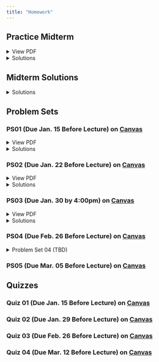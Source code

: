 ```yaml
---
title: "Homework"
---
```


## Practice Midterm

```{=html}
<details>
  <summary>View PDF</summary> 
  <a class="btn btn-primary btn-lg cv-download" href="practice/practice-midterm.pdf" target="_blank">
    <i class="fa-solid fa-file-arrow-down"></i>&ensp;Download 
  </a>
  <div class="embed-container">
    <iframe src="practice/practice-midterm.pdf" style="border: 0.5px" height="1000" width="800"></iframe>
  </div>
</details>
```

```{=html}
<details>
  <summary>Solutions</summary> 
  <a class="btn btn-primary btn-lg cv-download" href="practice/practice-midterm-solutions.pdf" target="_blank">
    <i class="fa-solid fa-file-arrow-down"></i>&ensp;Download 
  </a>
  <div class="embed-container">
    <iframe src="practice/practice-midterm-solutions.pdf" style="border: 0.5px" height="1000" width="800"></iframe>
  </div>
</details>
```

## Midterm Solutions

```{=html}
<details>
  <summary>Solutions</summary> 
  <a class="btn btn-primary btn-lg cv-download" href="solutions-midterm-winter-25.pdf" target="_blank">
    <i class="fa-solid fa-file-arrow-down"></i>&ensp;Download 
  </a>
  <div class="embed-container">
    <iframe src="solutions-midterm-winter-25.pdf" style="border: 0.5px" height="1000" width="800"></iframe>
  </div>
</details>
```

## Problem Sets

### PS01 (Due Jan. 15 Before Lecture) on [**Canvas**](https://canvas.uoregon.edu/courses/254916/assignments/1760037){target="_blank"} 

```{=html}
<details>
  <summary>View PDF</summary> 
  <a class="btn btn-primary btn-lg cv-download" href="Problem-Sets/Winter25/PS01/problem-set-01.pdf" target="_blank">
    <i class="fa-solid fa-file-arrow-down"></i>&ensp;Download 
  </a>
  <div class="embed-container">
    <iframe src="Problem-Sets/Winter25/PS01/problem-set-01.pdf" style="border: 0.5px" height="1000" width="800"></iframe>
  </div>
</details>
```

```{=html}
<details>
  <summary>Solutions</summary> 
  <a class="btn btn-primary btn-lg cv-download" href="Problem-Sets/Winter25/PS01/PS01-solutions.pdf" target="_blank">
    <i class="fa-solid fa-file-arrow-down"></i>&ensp;Download 
  </a>
  <div class="embed-container">
    <iframe src="Problem-Sets/Winter25/PS01/PS01-solutions.pdf" style="border: 0.5px" height="1000" width="800"></iframe>
  </div>
</details>
```

### PS02 (Due Jan. 22 Before Lecture) on [**Canvas**](https://canvas.uoregon.edu/courses/254916/assignments/1760038){target="_blank"}

```{=html}
<details>
  <summary>View PDF</summary> 
  <a class="btn btn-primary btn-lg cv-download" href="Problem-Sets/Winter25/PS02/problem-set-02.pdf" target="_blank">
    <i class="fa-solid fa-file-arrow-down"></i>&ensp;Download 
  </a>
  <div class="embed-container">
    <iframe src="Problem-Sets/Winter25/PS02/problem-set-02.pdf" style="border: 0.5px" height="1000" width="800"></iframe>
  </div>
</details>
```

```{=html}
<details>
  <summary>Solutions</summary> 
  <a class="btn btn-primary btn-lg cv-download" href="Problem-Sets/Winter25/PS02/PS02-solutions.pdf" target="_blank">
    <i class="fa-solid fa-file-arrow-down"></i>&ensp;Download 
  </a>
  <div class="embed-container">
    <iframe src="Problem-Sets/Winter25/PS02/PS02-solutions.pdf" style="border: 0.5px" height="1000" width="800"></iframe>
  </div>
</details>
```

### PS03 (Due Jan. 30 by 4:00pm) on [**Canvas**](https://canvas.uoregon.edu/courses/254916/assignments/1760039){target="_blank"}

```{=html}
<details>
  <summary>View PDF</summary> 
  <a class="btn btn-primary btn-lg cv-download" href="Problem-Sets/Winter25/PS03/problem-set-03.pdf" target="_blank">
    <i class="fa-solid fa-file-arrow-down"></i>&ensp;Download 
  </a>
  <div class="embed-container">
    <iframe src="Problem-Sets/Winter25/PS03/problem-set-03.pdf" style="border: 0.5px" height="1000" width="800"></iframe>
  </div>
</details>
```

```{=html}
<details>
  <summary>Solutions</summary> 
  <a class="btn btn-primary btn-lg cv-download" href="Problem-Sets/Winter25/PS03/PS03-solutions.pdf" target="_blank">
    <i class="fa-solid fa-file-arrow-down"></i>&ensp;Download 
  </a>
  <div class="embed-container">
    <iframe src="Problem-Sets/Winter25/PS03/PS03-solutions.pdf" style="border: 0.5px" height="1000" width="800"></iframe>
  </div>
</details>
```

### PS04 (Due Feb. 26 Before Lecture) on [**Canvas**](https://canvas.uoregon.edu/courses/254916/assignments/1760040){target="_blank"}

```{=html}
<details>
  <summary>Problem Set 04 (TBD)</summary>
  <a class="btn btn-primary btn-lg cv-download" href="Problem-Sets/Winter25/PS04/problem-set-04.pdf" target="_blank">
    <i class="fa-solid fa-file-arrow-down"></i>&ensp;Download
  </a>
  <div class="embed-container">
    <iframe src="Problem-Sets/Winter25/PS04/problem-set-04.pdf" style="border: 0.5px" height="1000" width="800"></iframe>
  </div>
</details>
```


### PS05 (Due Mar. 05 Before Lecture) on [**Canvas**](https://canvas.uoregon.edu/courses/254916/assignments/1760045){target="_blank"}

<!--
```{=html}
<details>
  <summary>Problem Set 05 (TBD)</summary>
  <a class="btn btn-primary btn-lg cv-download" href="Problem-Sets/Winter25/PS05/problem-set-05.pdf" target="_blank">
    <i class="fa-solid fa-file-arrow-down"></i>&ensp;Download
  </a>
  <div class="embed-container">
    <iframe src="Problem-Sets/Winter25/PS05/problem-set-05.pdf" style="border: 0.5px" height="1000" width="800"></iframe>
  </div>
</details>
```
-->

## Quizzes

### Quiz 01 (Due Jan. 15 Before Lecture) on [**Canvas**](https://canvas.uoregon.edu/courses/254916/assignments/1760034){target="_blank"}

### Quiz 02 (Due Jan. 29 Before Lecture) on [**Canvas**](https://canvas.uoregon.edu/courses/254916/assignments/1760031){target="_blank"}

### Quiz 03 (Due Feb. 26 Before Lecture) on [**Canvas**](https://canvas.uoregon.edu/courses/254916/assignments/1760044){target="_blank"}

### Quiz 04 (Due Mar. 12 Before Lecture) on [**Canvas**](https://canvas.uoregon.edu/courses/254916/assignments/1760032){target="_blank"}
